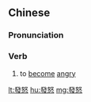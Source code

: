 {{also|发怒}}
==Chinese==
{{zh-forms|s=发怒}}

===Pronunciation===
{{zh-pron
|m=fānù
|c=faat3 nou6
|h=pfs=fat-nu
|cat=v
}}

===Verb===
{{zh-verb}}

# to [[become]] [[angry]]

[[lt:發怒]]
[[hu:發怒]]
[[mg:發怒]]